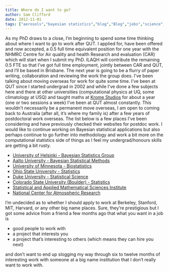 ```yaml
---
title: Where do I want to go?
author: Sam Clifford
date: 2012-11-01
tags: ["aerosols","bayesian statistics","blog","Blog","jobs","science","statistics"]
---
```


As my PhD draws to a close, I'm beginning to spend some time thinking about where I want to go to work after QUT. I applied for, have been offered and now accepted, a 0.5 full time equivalent position for one year with the NHMRC Centre for Air quality and health Research and evaluation (CAR) which will start when I submit my PhD. ILAQH will contribute the remaining 0.5 FTE so that I've got full time employment, jointly between CAR and QUT, and I'll be based in Brisbane. The next year is going to be a flurry of paper writing, collaboration and reviewing the work the group does. I've been talking about moving overseas for work for quite some time. I've been at QUT since I started undergrad in 2002 and while I've done a few subjects here and there at other universities (computational physics at UQ, some climatology at USQ) and taught maths at [Krome Studios](http://www.kromestudios.com/) for about a year (one or two sessions a week) I've been at QUT almost constantly. This wouldn't necessarily be a permanent move overseas, I am open to coming back to Australia (after all, it's where my family is) after a few years of postdoctoral work overseas. The list below is a few places I've been considering and have previously checked their websites for postdoc work. I would like to continue working on Bayesian statistical applications but also perhaps continue to go further into methodology and work a bit more on the computational statistics side of things as I feel my undergrad/honours skills are getting a bit rusty.

*   [University of Helsinki - Bayesian Statistics Group](http://www.helsinki.fi/bsg/)
*   [Aalto University - Bayesian Statistical Methods](http://becs.aalto.fi/en/research/bayes/)
*   [University of Minnesota - Biostatistics](http://www.sph.umn.edu/biostatistics/ourfaculty/bayesian/)
*   [Ohio State University - Statistics](http://www.stat.osu.edu/)
*   [Duke University - Statistical Science](http://www.isds.duke.edu/)
*   [Colorado State University (Boulder) - Statistics](http://www.stat.colostate.edu/)
*   [Statistical and Applied Mathematical Sciences Institute](http://www.samsi.info/)
*   [National Center for Atmospheric Research](http://ncar.ucar.edu/)

I'm undecided as to whether I should apply to work at Berkeley, Stanford, MIT, Harvard, or any other big name places. Sure, they're prestigious but I got some advice from a friend a few months ago that what you want in a job is

*   good people to work with
*   a project that interests you
*   a project that's interesting to others (which means they can hire you next)

and don't want to end up slogging my way through six to twelve months of interesting work with someone at a big name institution that I don't really want to work with.
